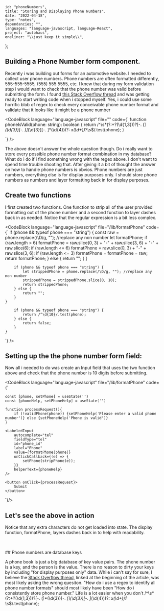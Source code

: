 
    id: "phoneNumbers",
    title: "Storing and Displaying Phone Numbers",
    date: "2022-04-18",
    type: "notes",
    dependancies: "",
    languages: "language-javascript, language-React",
    project: "autohaus",
    oneliner: "\\just keep it simple\\",
};

## Building a Phone Number form component.

Recently i was building out forms for an automotive website. I needed to collect user phone numbers. Phone numbers are often formatted differently, 555-555-5555, (555) 555 5555, etc.
I knew that during my form validation step i would want to check that the phone number was valid before submitting the form. I found
[this Stack Overflow thread](https://stackoverflow.com/questions/16699007/regular-expression-to-match-standard-10-digit-phone-number) and was getting ready to start writing code when i stopped myself.
Yes, i could use some horrific blob of regex to check every conceivable phone number format and validate that it looks like it might be a phone number

<CodeBlock
    language="language-javascript"
    file=""
    code={` function phoneIsValid(phone: string): boolean {
    return /^\s*(?:\+?(\d{1,3}))?[-. (]*(\d{3})[-. )]*(\d{3})[-. ]*(\d{4})(?: *x(\d+))?\s*$/.test(phone);
}
           
`}
/>

The above doesn't answer the whole question though. Do i really want to store every possible phone number format combination in my database? What do i do if i find something wrong with the regex above. I don't want
to spend time trouble shooting that. After giving it a bit of thought the answer on how to handle phone numbers is obvios. Phone numbers are just numbers, everything else is for display purposes only.
I should store phone numbers as numbers and layer formatting back in for display purposes.

## Create two functions

I first created two functions. One function to strip all of the user provided formatting out of the phone number and a second function to layer dashes back in as needed.
Notice that the regular expression is a bit less complex.

<CodeBlock
    language="language-javascript"
    file="/lib/formatPhone"
    code={` 
        if (phone && typeof phone === "string") {
            const raw = phone.replace(/\D/g, ""); //replace any non number
            let formatPhone;
            if (raw.length > 6) formatPhone = raw.slice(0, 3) + "-" + raw.slice(3, 6) + "-" + raw.slice(6);
            if (raw.length <= 6) formatPhone = raw.slice(0, 3) + "-" + raw.slice(3, 6);
            if (raw.length <= 3) formatPhone = formatPhone = raw;
            return formatPhone;
        } else {
            return "";
        }
    }

        if (phone && typeof phone === "string") {
            let strippedPhone = phone.replace(/\D/g, ""); //replace any non number
            strippedPhone = strippedPhone.slice(0, 10);
            return strippedPhone;
        } else {
            return "";
        }
    }

        if (phone && typeof phone === "string") {
            return /^\d{10}/.test(phone);
        } else {
            return false;
        }
    }

`}
/>

## Setting up the the phone number form field:

Now all i needed to do was create an Input field that uses the two function above and check that the phone number is 10 digits before submitting.

<CodeBlock
    language="language-javascript"
    file="/lib/formatPhone"
    code={` 

    const [phone, setPhone] = useState('')
    const [phoneHelp, setPhoneHelp] = useState('')

    function processRequest(){
        if (!validPhone(phone)) {setPhoneHelp('Please enter a valid phone number')} else {setPhoneHelp('Phone is valid')}
    }

    <LabeledInput
        autocomplete="tel"
        fieldType="tel"
        id="phone_id"
        label="Phone"
        value={formatPhone(phone)}
        onClickCallback={(e) => {
            setPhone(stripPhone(e));
        }}
        helperText={phoneHelp}
    />

    <button onClick={processRequest}>
        Submit
    </button>

`}/>

## Let's see the above in action

Notice that any extra characters do not get loaded into state. The display function, formatPhone, layers dashes back in to help with readability.

<br />
<LabeledInputExample />
<br />
## Phone numbers are database keys

A phone book is just a big database of key value pairs. The phone number is a key, and the person is the value.
There is no reason to dirty your keys by including "for display purposes only" data. While i can't say for sure, I believe the
[Stack Overflow thread](https://stackoverflow.com/questions/16699007/regular-expression-to-match-standard-10-digit-phone-number),
linked at the beginning of the article, was most likely asking the wrong quesiton. "How do i use a regex to identify all phone number formats" should most likely have been
"How do i consistently store phone number." Life is a lot easier when you don't /^\s*(?:\+?(\d{1,3}))?[-. (]*(\d{3})[-. )]_(\d{3})[-. ]_(\d{4})(?: _x(\d+))?\s_$/.test(phone);
